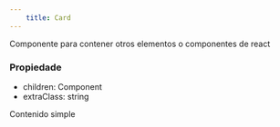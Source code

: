 ```yaml
---
    title: Card
---
```



Componente para contener otros elementos o componentes de react

### Propiedade

- children: Component
- extraClass: string

<AstroCard>
    <Card>
        Contenido simple
    </Card>
</AstroCard>
